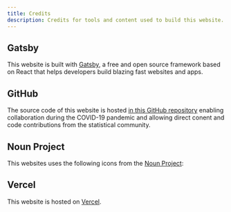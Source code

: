 ```yaml
---
title: Credits
description: Credits for tools and content used to build this website.
---
```



## Gatsby

This website is built with [Gatsby](https://www.gatsbyjs.org/), a free and open
source framework based on React that helps developers build blazing fast
websites and apps.

## GitHub

The source code of this website is hosted
[in this GitHub repository](https://github.com/UNStats/covid-19-response)
enabling collaboration during the COVID-19 pandemic and allowing direct conent
and code contributions from the statistical community.

## Noun Project

This websites uses the following icons from the
[Noun Project](https://thenounproject.com/):

<Grid gap={3} width={64} mb={3}>
  <Link
    href="https://thenounproject.com/browse/?i=2154258"
    sx={{ color: 'primary' }}
  >
    <ContinuityIcon height={64} />
  </Link>
  <Link
    href="https://thenounproject.com/browse/?i=2909082"
    sx={{ color: 'primary' }}
  >
    <WorkRemotelyIcon height={64} />
  </Link>
  <Link
    href="https://thenounproject.com/browse/?i=2223266"
    sx={{ color: 'primary' }}
  >
    <DataSolutionsIcon height={64} />
  </Link>
  <Link
    href="https://thenounproject.com/browse/?i=38245"
    sx={{ color: 'primary' }}
  >
    <OpenDataIcon height={64} />
  </Link>
  <Link
    href="https://thenounproject.com/browse/?i=618963"
    sx={{ color: 'primary' }}
  >
    <WebLinksIcon height={64} />
  </Link>
  <Link
    href="https://thenounproject.com/browse/?i=2690278"
    sx={{ color: 'primary' }}
  >
    <SharingIcon height={64} />
  </Link>
</Grid>

## Vercel

This website is hosted on [Vercel](https://vercel.com/).
